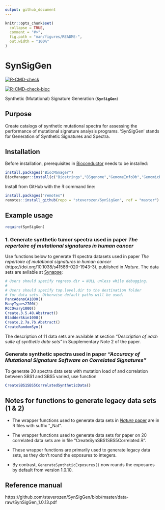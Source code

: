 ```yaml
---
output: github_document
---
```


<!-- README.md is generated from README.Rmd. Please edit that file -->

```r
knitr::opts_chunk$set(
  collapse = TRUE,
  comment = "#>",
  fig.path = "man/figures/README-",
  out.width = "100%"
)
```
# SynSigGen

<!-- badges: start -->

[![R-CMD-check](https://github.com/steverozen/SynSigGen/workflows/R-CMD-check/badge.svg?branch=mSigHdp_plus_legacy)](https://github.com/steverozen/SynSigGen/actions?query=workflow%3AR-CMD-check+branch%3AmSigHdp_plus_legacy)


[![R-CMD-check-bioc](https://github.com/steverozen/SynSigGen/workflows/R-CMD-check-bioc/badge.svg?branch=mSigHdp_plus_legacy)](https://github.com/steverozen/SynSigGen/actions?query=workflow%3AR-CMD-check-bioc+branch%3AmSigHdp_plus_legacy)


<!-- badges: end -->

Synthetic (Mutational) Signature Generation (**`SynSigGen`**)

## Purpose

Create catalogs of synthetic mutational spectra for assessing the
  performance of mutational signature analysis programs. 'SynSigGen' stands
  for Generation of Synthetic Signatures and Spectra.

## Installation

Before installation, prerequisites in 
[Bioconductor](https://www.bioconductor.org/)
needs to be installed:

```r
install.packages("BiocManager")
BiocManager::install(c("Biostrings","BSgenome","GenomeInfoDb","GenomicRanges"))
```

Install from GitHub with the R command line:

``` r
install.packages("remotes")
remotes::install_github(repo = "steverozen/SynSigGen", ref = "master")
```

## Example usage

``` r
require(SynSigGen)
```

### 1. Generate synthetic tumor spectra used in paper *The repertoire of mutational signatures in human cancer*

Use functions below to generate 11 spectra datasets used in paper
*The repertoire of mutational signatures in human cancer* 
(https://doi.org/10.1038/s41586-020-1943-3), published in _Nature_.
The data sets are avilable at [Synapse](https://www.synapse.org/#!Synapse:syn18497223):

``` r
# Users should specify regress.dir = NULL unless while debugging.
#
# Users should specify top.level.dir to the destination folder
# for data sets. Otherwise default paths will be used.
PancAdenoCA1000()
ManyTypes2700()
RCCOvary1000()
Create.3.5.40.Abstract()
BladderSkin1000()
Create.2.7a.7b.Abstract()
CreateRandomSyn()
```

The description of 11 data sets are available at section *"Description of each suite of synthetic data sets"* in Supplementary Note 2 of the paper. 

### Generate synthetic spectra used in paper *"Accuracy of Mutational Signature Software on Correlated Signatures"*

To generate 20 spectra data sets with mutation load of 
and correlation between SBS1 and SBS5 varied, use function 

``` r
CreateSBS1SBS5CorrelatedSyntheticData()
```

## Notes for functions to generate legacy data sets (1 & 2)

* The wrapper functions used to generate data sets in [_Nature_ paper](https://doi.org/10.1038/s41586-020-1943-3) are in R files 
with suffix "_Nat".

* The wrapper functions used to generate data sets for paper on 20 
correlated data sets are in file “CreateSynSBS1SBS5Correlated.R”.

* These wrapper functions are primarily used to generate legacy data sets,
as they don't round the exposures to integers. 

* By contrast, `GenerateSyntheticExposures()`
now rounds the exposures by default from version 1.0.10.


## Reference manual
https://github.com/steverozen/SynSigGen/blob/master/data-raw/SynSigGen_1.0.13.pdf
